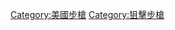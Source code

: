 [[Category:美國步槍|Category:美國步槍]]
[[Category:狙擊步槍|Category:狙擊步槍]]
<!-- [[Category:各國狙擊步槍|Category:各國狙擊步槍]] -->